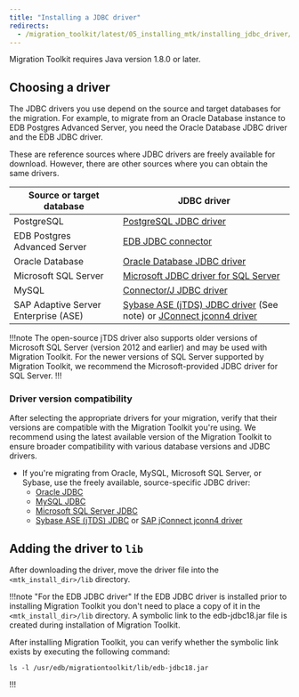 ```yaml
---
title: "Installing a JDBC driver"
redirects:
  - /migration_toolkit/latest/05_installing_mtk/installing_jdbc_driver/
---
```


Migration Toolkit requires Java version 1.8.0 or later.

## Choosing a driver

The JDBC drivers you use depend on the source and target databases for the migration. For example, to migrate from an Oracle Database instance to EDB Postgres Advanced Server, you need the Oracle Database JDBC driver and the EDB JDBC driver.

These are reference sources where JDBC drivers are freely available for download. However, there are other sources where you can obtain the same drivers.

| Source or target database            | JDBC driver                                                                                                                                                                                                                        |
|--------------------------------------|------------------------------------------------------------------------------------------------------------------------------------------------------------------------------------------------------------------------------------|
| PostgreSQL                           | [PostgreSQL JDBC driver](https://jdbc.postgresql.org/download/)                                                                                                                                                                    |
| EDB Postgres Advanced Server         | [EDB JDBC connector](/jdbc_connector/latest/installing/)                                                                                                                                                                           |
| Oracle Database                      | [Oracle Database JDBC driver](https://www.oracle.com/database/technologies/appdev/jdbc-downloads.html)                                                                                                                             |
| Microsoft SQL Server                 | [Microsoft JDBC driver for SQL Server](https://learn.microsoft.com/en-us/sql/connect/jdbc/release-notes-for-the-jdbc-driver?view=sql-server-ver16#102)                                                                             |
| MySQL                                | [Connector/J JDBC driver](https://dev.mysql.com/downloads/connector/j/)                                                                                                                                                            |
| SAP Adaptive Server Enterprise (ASE) | [Sybase ASE (jTDS) JDBC driver](https://sourceforge.net/projects/jtds/files/) (See note) or [JConnect jconn4 driver](https://help.sap.com/docs/SAP_ASE_SDK/e12c539de04b44a0bb17a545a148361c/b03e2db6bbf910148fc6bbe092513290.html) |

!!!note 
The open-source jTDS driver also supports older versions of Microsoft SQL Server (version 2012 and earlier) and may be used with Migration Toolkit. For the newer versions of SQL Server supported by Migration Toolkit, we recommend the Microsoft-provided JDBC driver for SQL Server.
!!!

### Driver version compatibility

After selecting the appropriate drivers for your migration, verify that their versions are compatible with the Migration Toolkit you're using. We recommend using the latest available version of the Migration Toolkit to ensure broader compatibility with various database versions and JDBC drivers.

- If you're migrating from Oracle, MySQL, Microsoft SQL Server, or Sybase, use the freely available, source-specific JDBC driver:
  - [Oracle JDBC](https://www.oracle.com/database/technologies/appdev/jdbc-downloads.html)
  - [MySQL JDBC](https://dev.mysql.com/downloads/connector/j/)
  - [Microsoft SQL Server JDBC](https://learn.microsoft.com/en-us/sql/connect/jdbc/release-notes-for-the-jdbc-driver?view=sql-server-ver16#102)
  - [Sybase ASE (jTDS) JDBC](https://sourceforge.net/projects/jtds/files/) or [SAP jConnect jconn4 driver](https://help.sap.com/docs/SAP_ASE_SDK/e12c539de04b44a0bb17a545a148361c/b03e2db6bbf910148fc6bbe092513290.html)
    
## Adding the driver to `lib`
After downloading the driver, move the driver file into the `<mtk_install_dir>/lib` directory.

!!!note "For the EDB JDBC driver" 
If the EDB JDBC driver is installed prior to installing Migration Toolkit you don't need to place a copy of it in the `<mtk_install_dir>/lib` directory. A symbolic link to the edb-jdbc18.jar file is created during installation of Migration Toolkit.  

After installing Migration Toolkit, you can verify whether the symbolic link exists by executing the following command:

```
ls -l /usr/edb/migrationtoolkit/lib/edb-jdbc18.jar
```
!!!
